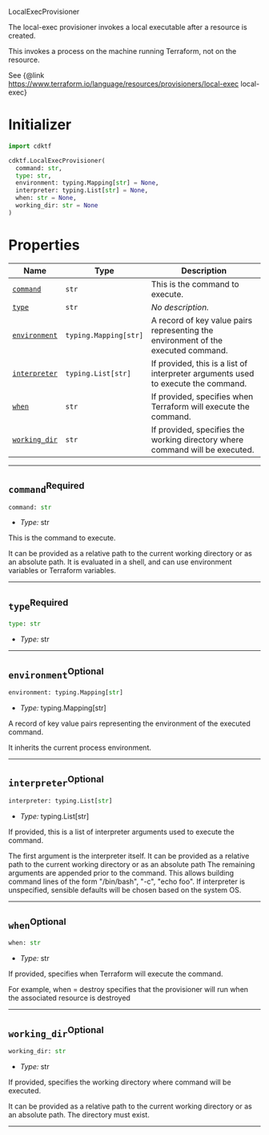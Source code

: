  LocalExecProvisioner <a name="LocalExecProvisioner" id="cdktf.LocalExecProvisioner"></a>

The local-exec provisioner invokes a local executable after a resource is created.

This invokes a process on the machine running Terraform, not on the resource.

See {@link https://www.terraform.io/language/resources/provisioners/local-exec local-exec}

# Initializer <a name="Initializer" id="cdktf.LocalExecProvisioner.Initializer"></a>

```python
import cdktf

cdktf.LocalExecProvisioner(
  command: str,
  type: str,
  environment: typing.Mapping[str] = None,
  interpreter: typing.List[str] = None,
  when: str = None,
  working_dir: str = None
)
```

# Properties <a name="Properties" id="Properties"></a>

| **Name** | **Type** | **Description** |
| --- | --- | --- |
| <code><a href="#cdktf.LocalExecProvisioner.property.command">command</a></code> | <code>str</code> | This is the command to execute. |
| <code><a href="#cdktf.LocalExecProvisioner.property.type">type</a></code> | <code>str</code> | *No description.* |
| <code><a href="#cdktf.LocalExecProvisioner.property.environment">environment</a></code> | <code>typing.Mapping[str]</code> | A record of key value pairs representing the environment of the executed command. |
| <code><a href="#cdktf.LocalExecProvisioner.property.interpreter">interpreter</a></code> | <code>typing.List[str]</code> | If provided, this is a list of interpreter arguments used to execute the command. |
| <code><a href="#cdktf.LocalExecProvisioner.property.when">when</a></code> | <code>str</code> | If provided, specifies when Terraform will execute the command. |
| <code><a href="#cdktf.LocalExecProvisioner.property.workingDir">working_dir</a></code> | <code>str</code> | If provided, specifies the working directory where command will be executed. |

---

## `command`<sup>Required</sup> <a name="command" id="cdktf.LocalExecProvisioner.property.command"></a>

```python
command: str
```

- *Type:* str

This is the command to execute.

It can be provided as a relative path to the current working directory or as an absolute path.
It is evaluated in a shell, and can use environment variables or Terraform variables.

---

## `type`<sup>Required</sup> <a name="type" id="cdktf.LocalExecProvisioner.property.type"></a>

```python
type: str
```

- *Type:* str

---

## `environment`<sup>Optional</sup> <a name="environment" id="cdktf.LocalExecProvisioner.property.environment"></a>

```python
environment: typing.Mapping[str]
```

- *Type:* typing.Mapping[str]

A record of key value pairs representing the environment of the executed command.

It inherits the current process environment.

---

## `interpreter`<sup>Optional</sup> <a name="interpreter" id="cdktf.LocalExecProvisioner.property.interpreter"></a>

```python
interpreter: typing.List[str]
```

- *Type:* typing.List[str]

If provided, this is a list of interpreter arguments used to execute the command.

The first argument is the interpreter itself.
It can be provided as a relative path to the current working directory or as an absolute path
The remaining arguments are appended prior to the command.
This allows building command lines of the form "/bin/bash", "-c", "echo foo".
If interpreter is unspecified, sensible defaults will be chosen based on the system OS.

---

## `when`<sup>Optional</sup> <a name="when" id="cdktf.LocalExecProvisioner.property.when"></a>

```python
when: str
```

- *Type:* str

If provided, specifies when Terraform will execute the command.

For example, when = destroy specifies that the provisioner will run when the associated resource is destroyed

---

## `working_dir`<sup>Optional</sup> <a name="working_dir" id="cdktf.LocalExecProvisioner.property.workingDir"></a>

```python
working_dir: str
```

- *Type:* str

If provided, specifies the working directory where command will be executed.

It can be provided as a relative path to the current working directory or as an absolute path.
The directory must exist.

---
